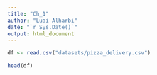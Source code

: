 ```yaml
---
title: "Ch_1"
author: "Luai Alharbi"
date: "`r Sys.Date()`"
output: html_document
---
```


```r
df <- read.csv("datasets/pizza_delivery.csv")

head(df)
```